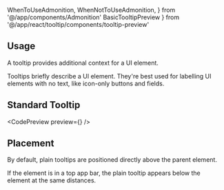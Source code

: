 ---
---

  WhenToUseAdmonition,
  WhenNotToUseAdmonition,
} from '@/app/components/Admonition'
  BasicTooltipPreview
} from '@/app/react/tooltip/components/tooltip-preview'

## Usage

A tooltip provides additional context for a UI element.

Tooltips briefly describe a UI element. They're best used for labelling UI elements with no text, like icon-only buttons and fields.

<WhenToUseAdmonition description="When you need to describe what a visual element is within the UI." />

<WhenNotToUseAdmonition description="When you need to provide a tooltip that contains actions - use the Popover." />

## Standard Tooltip

<CodePreview preview={<BasicTooltipPreview />} />

<WhenToUseAdmonition description="When you need to describe a UI element." />

<DripDivider />

## Placement

By default, plain tooltips are positioned directly above the parent element.

If the element is in a top app bar, the plain tooltip appears below the element at the same distances.
